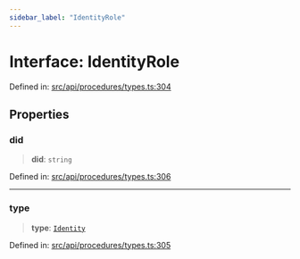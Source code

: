 ```yaml
---
sidebar_label: "IdentityRole"
---
```


# Interface: IdentityRole

Defined in: [src/api/procedures/types.ts:304](https://github.com/PolymeshAssociation/polymesh-sdk/blob/bee6a2fe7a8ce5db42a6982e793782182cde2153/src/api/procedures/types.ts#L304)

## Properties

### did

> **did**: `string`

Defined in: [src/api/procedures/types.ts:306](https://github.com/PolymeshAssociation/polymesh-sdk/blob/bee6a2fe7a8ce5db42a6982e793782182cde2153/src/api/procedures/types.ts#L306)

***

### type

> **type**: [`Identity`](../enumerations/RoleType.mdx#identity)

Defined in: [src/api/procedures/types.ts:305](https://github.com/PolymeshAssociation/polymesh-sdk/blob/bee6a2fe7a8ce5db42a6982e793782182cde2153/src/api/procedures/types.ts#L305)
